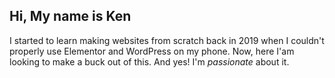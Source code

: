 ## Hi, My name is Ken

I started to learn making websites from scratch back in 2019 when I couldn't properly use Elementor and WordPress on my phone. Now, here I'am looking to make a buck out of this. And yes! I'm _passionate_ about it.
